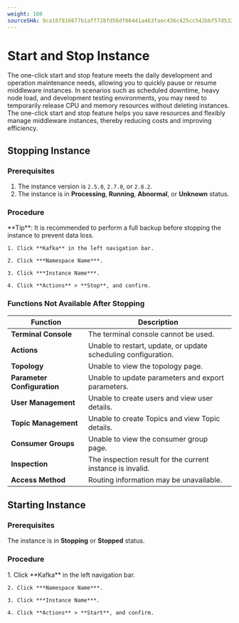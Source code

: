 ```yaml
---
weight: 160
sourceSHA: 9ca16f816677b1aff728fd56df66441a463faec436c425cc542bbf57d532f2f0
---
```


# Start and Stop Instance

The one-click start and stop feature meets the daily development and operation maintenance needs, allowing you to quickly pause or resume middleware instances. In scenarios such as scheduled downtime, heavy node load, and development testing environments, you may need to temporarily release CPU and memory resources without deleting instances. The one-click start and stop feature helps you save resources and flexibly manage middleware instances, thereby reducing costs and improving efficiency.

## Stopping Instance

### Prerequisites

1. The instance version is `2.5.0`, `2.7.0`, or `2.8.2`.
2. The instance is in **Processing**, **Running**, **Abnormal**, or **Unknown** status.

### Procedure

<Tabs>
  <Tab label="Web Console">
    **Tip**: It is recommended to perform a full backup before stopping the instance to prevent data loss.

    1. Click **Kafka** in the left navigation bar.

    2. Click ***Namespace Name***.

    3. Click ***Instance Name***.

    4. Click **Actions** > **Stop**, and confirm.
  </Tab>
</Tabs>

### Functions Not Available After Stopping

| Function          | Description                    |
| ----------------- | ------------------------------ |
| **Terminal Console**   | The terminal console cannot be used.        |
| **Actions**      | Unable to restart, update, or update scheduling configuration. |
| **Topology**     | Unable to view the topology page.            |
| **Parameter Configuration** | Unable to update parameters and export parameters. |
| **User Management**    | Unable to create users and view user details. |
| **Topic Management** | Unable to create Topics and view Topic details. |
| **Consumer Groups**    | Unable to view the consumer group page.      |
| **Inspection**     | The inspection result for the current instance is invalid. |
| **Access Method**  | Routing information may be unavailable.       |

## Starting Instance

### Prerequisites

The instance is in **Stopping** or **Stopped** status.

### Procedure

<Tabs>
  <Tab label="Web Console">
    1. Click **Kafka** in the left navigation bar.

    2. Click ***Namespace Name***.

    3. Click ***Instance Name***.

    4. Click **Actions** > **Start**, and confirm.
  </Tab>
</Tabs>
